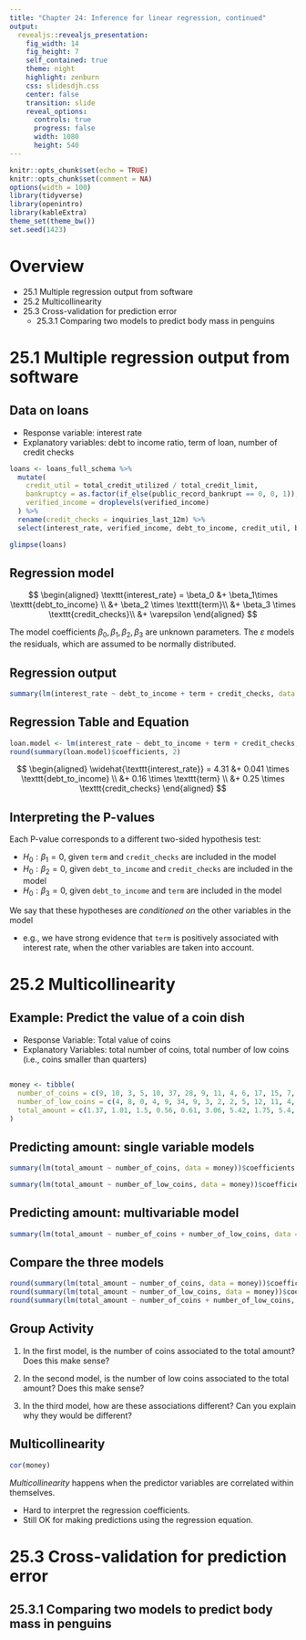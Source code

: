 ```yaml
---
title: "Chapter 24: Inference for linear regression, continued"
output: 
  revealjs::revealjs_presentation:
    fig_width: 14 
    fig_height: 7
    self_contained: true
    theme: night
    highlight: zenburn
    css: slidesdjh.css
    center: false
    transition: slide
    reveal_options:
      controls: true
      progress: false
      width: 1080
      height: 540
---
```


```r
knitr::opts_chunk$set(echo = TRUE)
knitr::opts_chunk$set(comment = NA)
options(width = 100)
library(tidyverse)
library(openintro)
library(kableExtra)
theme_set(theme_bw())
set.seed(1423)
```

# Overview

- 25.1 Multiple regression output from software
- 25.2 Multicollinearity
- 25.3 Cross-validation for prediction error
    - 25.3.1 Comparing two models to predict body mass in penguins

# 25.1 Multiple regression output from software

## Data on loans

- Response variable: interest rate
- Explanatory variables: debt to income ratio, term of loan, number of credit checks

```r
loans <- loans_full_schema %>%
  mutate(
    credit_util = total_credit_utilized / total_credit_limit,
    bankruptcy = as.factor(if_else(public_record_bankrupt == 0, 0, 1)),
    verified_income = droplevels(verified_income)
  ) %>%
  rename(credit_checks = inquiries_last_12m) %>%
  select(interest_rate, verified_income, debt_to_income, credit_util, bankruptcy, term, credit_checks, issue_month)
```

```r
glimpse(loans)
```

## Regression model

$$
\begin{aligned}
\texttt{interest_rate} = \beta_0 &+ \beta_1\times \texttt{debt_to_income} \\
&+ \beta_2 \times \texttt{term}\\
&+ \beta_3 \times \texttt{credit_checks}\\
&+ \varepsilon
\end{aligned}
$$

The model coefficients $\beta_0, \beta_1, \beta_2, \beta_3$ are unknown parameters. The $\varepsilon$ models the residuals, which are assumed to be normally distributed. 

## Regression output 

```r
summary(lm(interest_rate ~ debt_to_income + term + credit_checks, data = loans))
```

## Regression Table and Equation

```r
loan.model <- lm(interest_rate ~ debt_to_income + term + credit_checks, data = loans)
round(summary(loan.model)$coefficients, 2)
```

$$
\begin{aligned}
\widehat{\texttt{interest_rate}} = 4.31 &+ 0.041 \times \texttt{debt_to_income} \\
&+ 0.16 \times \texttt{term} \\
&+ 0.25 \times \texttt{credit_checks}
\end{aligned}
$$

## Interpreting the P-values

Each P-value corresponds to a different two-sided hypothesis test:

- $H_0: \beta_1 = 0$, given `term` and `credit_checks` are included in the model
- $H_0: \beta_2 = 0$, given `debt_to_income` and `credit_checks` are included in the model
- $H_0: \beta_3 = 0$, given `debt_to_income` and `term` are included in the model

We say that these hypotheses are *conditioned on* the other variables in the model 

- e.g., we have strong evidence that `term` is positively associated with interest rate, when the other variables are taken into account.

# 25.2 Multicollinearity

## Example: Predict the value of a coin dish

- Response Variable: Total value of coins
- Explanatory Variables: total number of coins, total number of low coins (i.e., coins smaller than quarters)

## {data-background="https://openintro-ims.netlify.app/images/money.png" data-background-size="contain"}

```r
money <- tibble(
  number_of_coins = c(9, 10, 3, 5, 10, 37, 28, 9, 11, 4, 6, 17, 15, 7, 9, 1, 5, 9, 36, 30, 47, 13, 5, 7, 18, 16),
  number_of_low_coins = c(4, 8, 0, 4, 9, 34, 9, 3, 2, 2, 5, 12, 11, 4, 8, 0, 4, 9, 34, 9, 3, 2, 2, 5, 12, 11),
  total_amount = c(1.37, 1.01, 1.5, 0.56, 0.61, 3.06, 5.42, 1.75, 5.4, 0.56, 0.34, 2.33, 3.34, 1.3, 1.2, 1.7, 0.86, 0.61, 2.96, 5.52, 8.95, 5.2, 1.56, 0.74, 1.83, 3.74)
)
```

## {data-background="https://openintro-ims.netlify.app/25-inf-model-mlr_files/figure-html/coinfig-1.png" data-background-size="contain"}

## Predicting amount: single variable models

```r
summary(lm(total_amount ~ number_of_coins, data = money))$coefficients
```

```r
summary(lm(total_amount ~ number_of_low_coins, data = money))$coefficients
```

## Predicting amount: multivariable model

```r
summary(lm(total_amount ~ number_of_coins + number_of_low_coins, data = money))$coefficients
```

## Compare the three models

```r
round(summary(lm(total_amount ~ number_of_coins, data = money))$coefficients, 2)
round(summary(lm(total_amount ~ number_of_low_coins, data = money))$coefficients, 2)
round(summary(lm(total_amount ~ number_of_coins + number_of_low_coins, data = money))$coefficients, 2)
```

## Group Activity

1. In the first model, is the number of coins associated to the total amount? Does this make sense?

2. In the second model, is the number of low coins associated to the total amount? Does this make sense?

3. In the third model, how are these associations different? Can you explain why they would be different?

## Multicollinearity

```r
cor(money)
```

*Multicollinearity* happens when the predictor variables are correlated within themselves.

- Hard to interpret the regression coefficients.
- Still OK for making predictions using the regression equation.

# 25.3 Cross-validation for prediction error
## 25.3.1 Comparing two models to predict body mass in penguins

